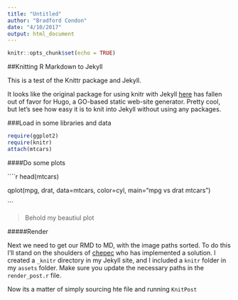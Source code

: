 ```yaml
---
title: "Untitled"
author: "Bradford Condon"
date: "4/10/2017"
output: html_document
---
```


```r
knitr::opts_chunk$set(echo = TRUE)
```

##Knitting R Markdown to Jekyll

This is a test of the Knittr package and Jekyll.

It looks like the original package for using knitr with Jekyll [here](https://github.com/yihui/knitr-jekyll) has fallen out of favor for Hugo, a GO-based static web-site generator.  Pretty cool, but let's see how easy it is to knit into Jekyll without using any packages.

###Load in some libraries and data

```r
require(ggplot2)
require(knitr)
attach(mtcars)
```


####Do some plots

````r
head(mtcars)

qplot(mpg, drat, data=mtcars, color=cyl, main="mpg vs drat mtcars")

```

>Behold my beautiul plot


#####Render

Next we need to get our RMD to MD, with the image paths sorted.  To do this I'll stand on the shoulders of [chepec](https://chepec.se/2014/07/16/knitr-jekyll.html) who has implemented a solution.  I created a `_knitr` directory in my Jekyll site, and I included a `knitr` folder in my `assets` folder.  Make sure you update the necessary paths in the `render_post.r` file.

Now its a matter of simply sourcing hte file and running `KnitPost`
